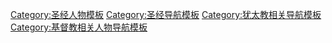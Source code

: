 [[Category:圣经人物模板|Category:圣经人物模板]]
[[Category:圣经导航模板|Category:圣经导航模板]]
[[Category:犹太教相关导航模板|Category:犹太教相关导航模板]]
[[Category:基督教相关人物导航模板|Category:基督教相关人物导航模板]]